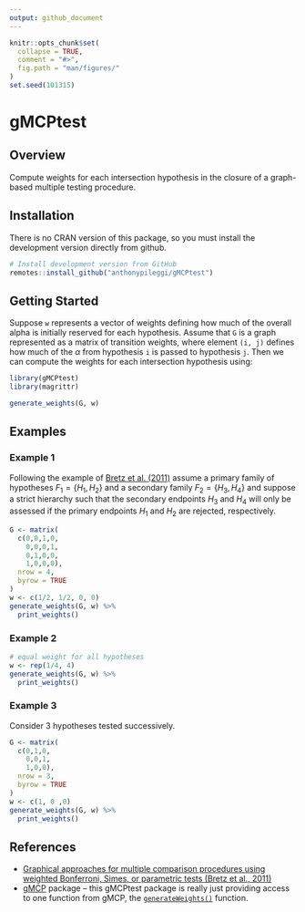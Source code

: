 ```yaml
---
output: github_document
---
```


<!-- README.md is generated from README.Rmd. Please edit that file -->

```r
knitr::opts_chunk$set(
  collapse = TRUE,
  comment = "#>",
  fig.path = "man/figures/"
)
set.seed(101315)
```

# gMCPtest

## Overview

Compute weights for each intersection hypothesis in the closure of a graph-based multiple testing procedure.

## Installation

There is no CRAN version of this package, so you must install the development version directly from github.

```r
# Install development version from GitHub
remotes::install_github("anthonypileggi/gMCPtest")
```

## Getting Started

Suppose `w` represents a vector of weights defining how much of the overall alpha is initially reserved for each hypothesis.  Assume that `G` is a graph represented as a matrix of transition weights, where element `(i, j)` defines how much of the $\alpha$ from hypothesis `i` is passed to hypothesis `j`.  Then we can compute the weights for each intersection hypothesis using:

```r
library(gMCPtest)
library(magrittr)
```

```r
generate_weights(G, w)
```

## Examples

### Example 1

Following the example of [Bretz et al. (2011)](https://onlinelibrary.wiley.com/doi/10.1002/bimj.201000239) assume a primary family of hypotheses $F_1 = \{H_1, H_2\}$ and a secondary family $F_2 = \{H_3, H_4\}$ and suppose a strict hierarchy such that the secondary endpoints $H_3$ and $H_4$ will only be assessed if the primary endpoints $H_1$ and $H_2$ are rejected, respectively.

```r
G <- matrix(
  c(0,0,1,0,
    0,0,0,1,
    0,1,0,0,
    1,0,0,0), 
  nrow = 4,
  byrow = TRUE
)
w <- c(1/2, 1/2, 0, 0)
generate_weights(G, w) %>%
  print_weights()
```

### Example 2
```r
# equal weight for all hypotheses
w <- rep(1/4, 4)
generate_weights(G, w) %>%
  print_weights()
```


### Example 3

Consider 3 hypotheses tested successively.

```r
G <- matrix(
  c(0,1,0,
    0,0,1,
    1,0,0), 
  nrow = 3,
  byrow = TRUE
)
w <- c(1, 0 ,0)
generate_weights(G, w) %>%
  print_weights()
```


## References

- [Graphical approaches for multiple comparison procedures using weighted Bonferroni, Simes, or parametric tests (Bretz et al., 2011)](https://onlinelibrary.wiley.com/doi/10.1002/bimj.201000239)
- [gMCP](https://github.com/kornl/gMCP) package -- this gMCPtest package is really just providing access to one function from gMCP, the [`generateWeights()`](https://github.com/kornl/gMCP/blob/master/pkg/gMCP/R/generateWeights.R) function.
